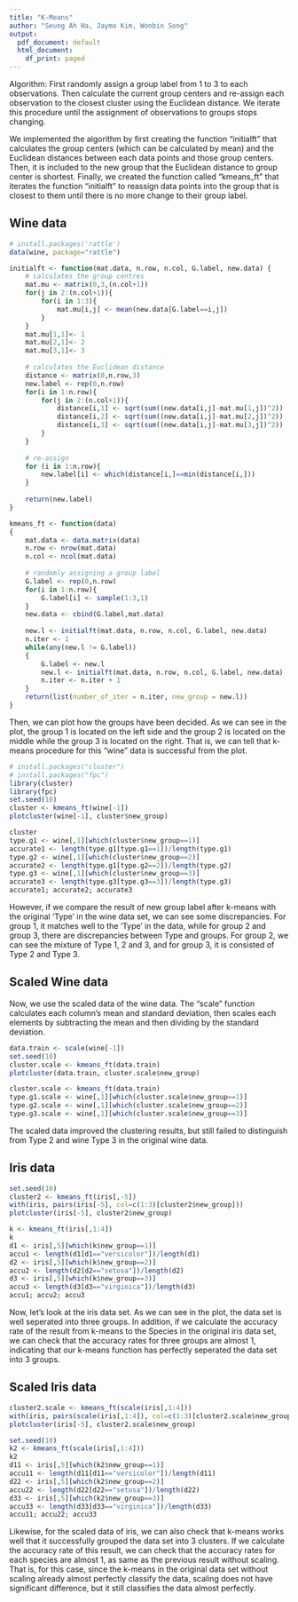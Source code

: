 ```yaml
---
title: "K-Means"
author: "Seung Ah Ha, Jaymo Kim, Wonbin Song"
output:
  pdf_document: default
  html_document:
    df_print: paged
---
```


Algorithm:
First randomly assign a group label from 1 to 3 to each observations.
Then calculate the current group centers and re-assign each observation to the closest cluster using the Euclidean distance. We iterate this procedure until the assignment of observations to groups stops changing.

We implemented the algorithm by first creating the function "initialft" that calculates the group centers (which can be calculated by mean) and the Euclidean distances between each data points and those group centers. Then, it is included to the new group that the Euclidean distance to group center is shortest. Finally, we created the function called "kmeans_ft" that iterates the function "initialft" to reassign data points into the group that is closest to them until there is no more change to their group label. 

## Wine data

```r

# install.packages('rattle')
data(wine, package="rattle")

initialft <- function(mat.data, n.row, n.col, G.label, new.data) {
    # calculates the group centres
    mat.mu <- matrix(0,3,(n.col+1))
    for(j in 2:(n.col+1)){
        for(i in 1:3){
            mat.mu[i,j] <- mean(new.data[G.label==i,j])
        }
    }
    mat.mu[1,1]<- 1
    mat.mu[2,1]<- 2
    mat.mu[3,1]<- 3
    
    # calculates the Euclidean distance
    distance <- matrix(0,n.row,3)
    new.label <- rep(0,n.row)
    for(i in 1:n.row){
        for(j in 2:(n.col+1)){
            distance[i,1] <- sqrt(sum((new.data[i,j]-mat.mu[1,j])^2))
            distance[i,2] <- sqrt(sum((new.data[i,j]-mat.mu[2,j])^2))
            distance[i,3] <- sqrt(sum((new.data[i,j]-mat.mu[3,j])^2))
        }
    }
    
    # re-assign
    for (i in 1:n.row){
        new.label[i] <- which(distance[i,]==min(distance[i,]))
    }
    
    return(new.label)
}

kmeans_ft <- function(data)
{
    mat.data <- data.matrix(data)
    n.row <- nrow(mat.data)
    n.col <- ncol(mat.data)
    
    # randomly assigning a group label
    G.label <- rep(0,n.row)
    for(i in 1:n.row){
        G.label[i] <- sample(1:3,1)
    }
    new.data <- cbind(G.label,mat.data)
    
    new.l <- initialft(mat.data, n.row, n.col, G.label, new.data)
    n.iter <- 1
    while(any(new.l != G.label))
    {
        G.label <- new.l
        new.l <- initialft(mat.data, n.row, n.col, G.label, new.data)
        n.iter <- n.iter + 1
    }
    return(list(number_of_iter = n.iter, new_group = new.l))
}

```

Then, we can plot how the groups have been decided. As we can see in the plot, the group 1 is located on the left side and the group 2 is located on the middle while the group 3 is located on the right. That is, we can tell that k-means procedure for this "wine" data is successful from the plot. 

```r
# install.packages("cluster")
# install.packages("fpc")
library(cluster)
library(fpc)
set.seed(10)
cluster <- kmeans_ft(wine[-1])
plotcluster(wine[-1], cluster$new_group)
```

```r
cluster
type.g1 <- wine[,1][which(cluster$new_group==1)]
accurate1 <- length(type.g1[type.g1==1])/length(type.g1)
type.g2 <- wine[,1][which(cluster$new_group==2)]
accurate2 <- length(type.g1[type.g2==2])/length(type.g2)
type.g3 <- wine[,1][which(cluster$new_group==3)]
accurate3 <- length(type.g3[type.g3==3])/length(type.g3)
accurate1; accurate2; accurate3
```

However, if we compare the result of new group label after k-means with the original 'Type' in the wine data set, we can see some discrepancies. For group 1, it matches well to the 'Type' in the data, while for group 2 and group 3, there are discrepancies between Type and groups. For group 2, we can see the mixture of Type 1, 2 and 3, and for group 3, it is consisted of Type 2 and Type 3. 


## Scaled Wine data

Now, we use the scaled data of the wine data. The "scale" function calculates each column's mean and standard deviation, then scales each elements by subtracting the mean and then dividing by the standard deviation.

```r

data.train <- scale(wine[-1])
set.seed(10)
cluster.scale <- kmeans_ft(data.train)
plotcluster(data.train, cluster.scale$new_group)

cluster.scale <- kmeans_ft(data.train)
type.g1.scale <- wine[,1][which(cluster.scale$new_group==1)]
type.g2.scale <- wine[,1][which(cluster.scale$new_group==2)]
type.g3.scale <- wine[,1][which(cluster.scale$new_group==3)]

```

The scaled data improved the clustering results, but still failed to distinguish from Type 2 and wine Type 3 in the original wine data.


## Iris data

```r
set.seed(10)
cluster2 <- kmeans_ft(iris[,-5])
with(iris, pairs(iris[-5], col=c(1:3)[cluster2$new_group])) 
plotcluster(iris[-5], cluster2$new_group)

k <- kmeans_ft(iris[,1:4])
k
d1 <- iris[,5][which(k$new_group==1)]
accu1 <- length(d1[d1=="versicolor"])/length(d1)
d2 <- iris[,5][which(k$new_group==2)]
accu2 <- length(d2[d2=="setosa"])/length(d2)
d3 <- iris[,5][which(k$new_group==3)]
accu3 <- length(d3[d3=="virginica"])/length(d3)
accu1; accu2; accu3

```
Now, let's look at the iris data set. As we can see in the plot, the data set is well seperated into three groups. In addition, if we calculate the accuracy rate of the result from k-means to the Species in the original iris data set, we can check that the accuracy rates for three groups are almost 1, indicating that our k-means function has perfectly seperated the data set into 3 groups.


## Scaled Iris data

```r
cluster2.scale <- kmeans_ft(scale(iris[,1:4]))
with(iris, pairs(scale(iris[,1:4]), col=c(1:3)[cluster2.scale$new_group]))
plotcluster(iris[-5], cluster2.scale$new_group)

set.seed(10)
k2 <- kmeans_ft(scale(iris[,1:4]))
k2
d11 <- iris[,5][which(k2$new_group==1)]
accu11 <- length(d11[d11=="versicolor"])/length(d11)
d22 <- iris[,5][which(k2$new_group==2)]
accu22 <- length(d22[d22=="setosa"])/length(d22)
d33 <- iris[,5][which(k2$new_group==3)]
accu33 <- length(d33[d33=="virginica"])/length(d33)
accu11; accu22; accu33
```

Likewise, for the scaled data of iris, we can also check that k-means works well that it successfully grouped the data set into 3 clusters. If we calculate the accuracy rate of this result, we can check that the accuracy rates for each species are almost 1, as same as the previous result without scaling. That is, for this case, since the k-means in the original data set without scaling already almost perfectly classify the data, scaling does not have significant difference, but it still classifies the data almost perfectly. 